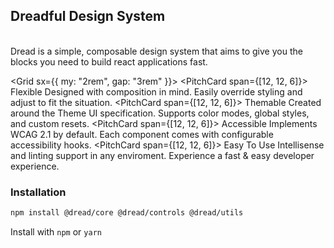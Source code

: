 ## Dreadful Design System

<br />
Dread is a simple, composable design system that aims to give you the blocks you
need to build react applications fast.

<Grid sx={{ my: "2rem", gap: "3rem" }}>
  <PitchCard span={[12, 12, 6]}>
    <Box as="h5">Flexible</Box>
    <Box as="p">
      Designed with composition in mind. Easily override styling and adjust to
      fit the situation.
    </Box>
  </PitchCard>
  <PitchCard span={[12, 12, 6]}>
    <Box as="h5">Themable</Box>
    <Box as="p">
      Created around the Theme UI specification. Supports color modes, global
      styles, and custom resets.
    </Box>
  </PitchCard>
  <PitchCard span={[12, 12, 6]}>
    <Box as="h5">Accessible</Box>
    <Box as="p">
      Implements WCAG 2.1 by default. Each component comes with configurable
      accessibility hooks.
    </Box>
  </PitchCard>
  <PitchCard span={[12, 12, 6]}>
    <Box as="h5">Easy To Use</Box>
    <Box as="p">
      Intellisense and linting support in any enviroment. Experience a fast &
      easy developer experience.
    </Box>
  </PitchCard>
</Grid>

### Installation

```bash
npm install @dread/core @dread/controls @dread/utils
```

Install with `npm` or `yarn`
